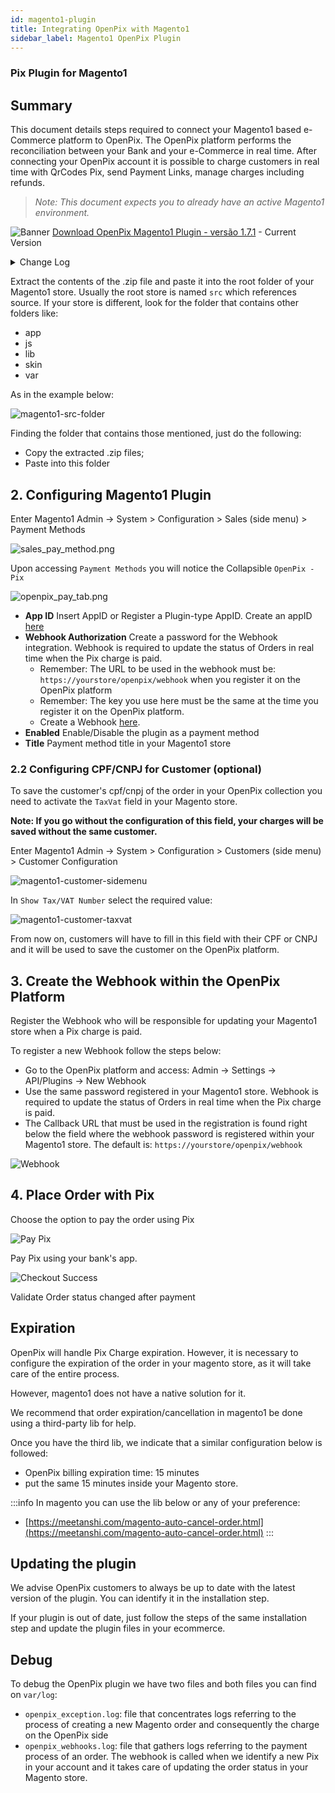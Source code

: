 ```yaml
---
id: magento1-plugin
title: Integrating OpenPix with Magento1
sidebar_label: Magento1 OpenPix Plugin
---
```


### Pix Plugin for Magento1

## Summary

This document details steps required to connect your Magento1 based e-Commerce platform to OpenPix. The OpenPix platform performs the reconciliation between your Bank and your e-Commerce in real time.
After connecting your OpenPix account it is possible to charge customers in real time with QrCodes Pix, send Payment Links, manage charges including refunds.

> _Note: This document expects you to already have an active Magento1 environment._

![Banner](./__assets__/magento1-banner.png)
[Download OpenPix Magento1 Plugin - versão 1.7.1](pathname:///magento1/openpix_pix.1.7.1.zip) - Current Version

<details>
  <summary>Change Log</summary>

#### 1.7.1 - 15/09/2023

- Send customer address on charges.

#### 1.7.0 - 12/09/2023

- Implemented 1click v2, a button that redirects the user to our platform with the webhook URL and AppID already prepared.

#### 1.6.0 - 17/08/2023

- Removed giftback, which was causing bugs.
- Rename Pix Parcelado to OpenPix Parcelado.

#### 1.5.0 - 31/07/2023

- Implementation of OpenPix Parcelado Payment Method

#### 1.4.0 - 04/05/2023

- Improve architecture
- Improve security
- Improve webhook setup

#### 1.3.0 - 06/04/2023

- Improve security
- Improve webhook setup
- Add more documentation references

#### 1.2.9 - 07/03/2023

- Update endpoints

#### 1.2.8 - 28/06/2022

- Improves on QRCode for email and checkout success

#### 1.2.7 - 17/06/2022

- Improves on QRCode size on emails

#### 1.2.6 - 17/06/2022

- Improves on order detail and order email

#### 1.2.5 - 06/06/2022

- Implements the new feature of giftback
  - ![success-payment.png](/img/ecommerce/magento1/magento1-giftback-checkout-success.png)

#### 1.2.0 - 21/02/2022

- Implements the new UI for checkout success when generating a new order
- Real-time inside of checkout success when paying the Order.
  - When pay, the UI will update and will show that the order was paid.
  - ![success-payment.png](/img/ecommerce/magento1/successPayment.png)

#### 1.1.5 - 12/11/2021

- OrderId added on Charge comment. Now will have "Store Name#123456"

#### 1.1.4 - 08/11/2021

- OrderId added on OpenPix Charge additional info

#### 1.1.3 - 19/10/2021

- Improves for Webhook Auth to avoid Apache blocking authorization header

#### 1.1.2 - 17/09/2021

- Fix Typo on Success page for the line "Confirme as informações e finalize o pagamento."
- Fix Email to send the Qr Code Image and the Pix Br Code
- Improve for logs when generating a new order

#### 1.1.1 - 16/09/2021

- Improves for Payment Title
- Improves for Webhook Validation. If webhook accuses an invalid header authorization, it will log on `~/var/log/openpix_webhooks.log` a message with information.
- Improves for Webhook Validation. If webhook accuses an invalid header authorization, it will return a json like:

```json
{
  "error": "Invalid Request",
  "description": "Invalid authorization header: magent",
  "field": "authorization header"
}
```

#### 1.1.0 - 06/09/2021

- New Button to select which status the order must be created

#### 1.0.8 - 02/09/2021

- Improves for customer CPF/CNPJ

#### 1.0.7 - 02/09/2021

- Sending platform plugin info on request header: magento plugin version, platform name
- Validation for customer CPF/CNPJ

#### 1.0.6 - 02/09/2021

- Improves Customer Order Email: sending safe info
- Minor updates

#### 1.0.5 - 16/08/2021

- Improves Invoice Email
- Minor updates

#### 1.0.4 - 28/07/2021

- Add validation for Customer phone
- Minor updates

#### 1.0.3 - 26/07/2021

- Customer improves: saving more fields on OpenPix platform
- Minor updates for customer

#### 1.0.2 - 26/07/2021

- Improve for comment characters length
- Minor updates

#### 1.0.1 - 01/07/2021

- Minor updates

#### 1.0.0 - 01/06/2021

- Initial Version

</details>

Extract the contents of the .zip file and paste it into the root folder of your Magento1 store. Usually the root store is named `src` which references source. If your store is different, look for the folder that contains other folders like:

- app
- js
- lib
- skin
- var

As in the example below:

![magento1-src-folder](/img/ecommerce/magento1/magento1-src-folder.png)

Finding the folder that contains those mentioned, just do the following:

- Copy the extracted .zip files;
- Paste into this folder

## 2. Configuring Magento1 Plugin

Enter Magento1 Admin -> System > Configuration > Sales (side menu) > Payment Methods

![sales_pay_method.png](/img/ecommerce/magento1/sales_pay_method.png)

Upon accessing `Payment Methods` you will notice the Collapsible `OpenPix - Pix`

![openpix_pay_tab.png](/img/ecommerce/magento1/openpix_pay_tab.png)

- **App ID** Insert AppID or Register a Plugin-type AppID. Create an appID [here](../apis/api-getting-started.md)
- **Webhook Authorization** Create a password for the Webhook integration. Webhook is required to update the status of Orders in real time when the Pix charge is paid.
  - Remember: The URL to be used in the webhook must be: `https://yourstore/openpix/webhook` when you register it on the OpenPix platform
  - Remember: The key you use here must be the same at the time you register it on the OpenPix platform.
  - Create a Webhook [here](#3-create-the-webhook-within-the-platform-openpix).
- **Enabled** Enable/Disable the plugin as a payment method
- **Title** Payment method title in your Magento1 store

### 2.2 Configuring CPF/CNPJ for Customer (optional)

To save the customer's cpf/cnpj of the order in your OpenPix collection you need to activate the `TaxVat` field in your Magento store.

**Note: If you go without the configuration of this field, your charges will be saved without the same customer.**

Enter Magento1 Admin -> System > Configuration > Customers (side menu) > Customer Configuration

![magento1-customer-sidemenu](/img/ecommerce/magento1/magento1-customer-sidemenu.png)

In `Show Tax/VAT Number` select the required value:

![magento1-customer-taxvat](/img/ecommerce/magento1/magento1-customer-taxvat.png)

From now on, customers will have to fill in this field with their CPF or CNPJ and it will be used to save the customer on the OpenPix platform.

## 3. Create the Webhook within the OpenPix Platform

Register the Webhook who will be responsible for updating your Magento1 store when a Pix charge is paid.

To register a new Webhook follow the steps below:

- Go to the OpenPix platform and access: Admin -> Settings -> API/Plugins -> New Webhook
- Use the same password registered in your Magento1 store. Webhook is required to update the status of Orders in real time when the Pix charge is paid.
- The Callback URL that must be used in the registration is found right below the field where the webhook password is registered within your Magento1 store. The default is: `https://yourstore/openpix/webhook`

![Webhook](/img/ecommerce/magento1/magento1-openpix-webhook.png)

## 4. Place Order with Pix

Choose the option to pay the order using Pix

![Pay Pix](/img/ecommerce/magento1/magento1-checkout-cart.png)

Pay Pix using your bank's app.

![Checkout Success](/img/ecommerce/magento1/successPayment.png)

Validate Order status changed after payment

## Expiration
OpenPix will handle Pix Charge expiration. However, it is necessary to configure the expiration of the order in your magento store, as it will take care of the entire process.

However, magento1 does not have a native solution for it.

We recommend that order expiration/cancellation in magento1 be done using a third-party lib for help.

Once you have the third lib, we indicate that a similar configuration below is followed:
- OpenPix billing expiration time: 15 minutes
- put the same 15 minutes inside your Magento store.

:::info
In magento you can use the lib below or any of your preference:
- [https://meetanshi.com/magento-auto-cancel-order.html](https://meetanshi.com/magento-auto-cancel-order.html)
:::

## Updating the plugin

We advise OpenPix customers to always be up to date with the latest version of the plugin. You can identify it in the installation step.

If your plugin is out of date, just follow the steps of the same installation step and update the plugin files in your ecommerce.

## Debug

To debug the OpenPix plugin we have two files and both files you can find on `var/log`:

- `openpix_exception.log`: file that concentrates logs referring to the process of creating a new Magento order and consequently the charge on the OpenPix side
- `openpix_webhooks.log`: file that gathers logs referring to the payment process of an order. The webhook is called when we identify a new Pix in your account and it takes care of updating the order status in your Magento store.
